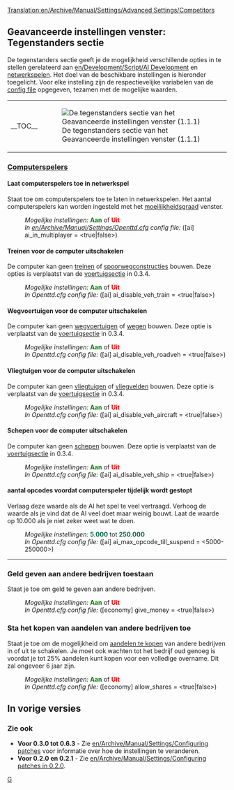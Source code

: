 [[Translation:en/Archive/Manual/Settings/Advanced Settings/Competitors]]
{{nl/Geavanceerde instellingen}}

==Geavanceerde instellingen venster: Tegenstanders sectie==
De tegenstanders sectie geeft je de mogelijkheid verschillende opties in te stellen gerelateerd aan [[en/Development/Script/AI Development]] en [[nl/multiplayer|netwerkspelen]]. Het doel van de beschikbare instellingen is hieronder toegelicht. Voor elke instelling zijn de respectievelijke variabelen van de [[en/openttd.cfg|config file]] opgegeven, tezamen met de mogelijke waarden.
{| align="center"
|- valign="top"
|__TOC__
|[[File:en/GI tegenstanders.png|frame|left|De tegenstanders sectie van het Geavanceerde instellingen venster (1.1.1)]]
|}

===<u>Computerspelers</u>===
====Laat computerspelers toe in netwerkspel====
{{nl/Kenmerken|0.4|align="right"|text=(0.4.5)}}
Staat toe om computerspelers toe te laten in netwerkspelen. Het aantal computerspelers kan worden ingesteld met het [[nl/Archive/Manual/Settings/Moeilijkheidsgraad|moeilijkheidsgraad]] venster.
:''Mogelijke instellingen:'' <span style="color:green">'''Aan'''</span> of <span style="color:red">'''Uit'''</span>
:''In [[en/Archive/Manual/Settings/Openttd.cfg]] config file:'' ([ai] ai_in_multiplayer = <true|false>)
====Treinen voor de computer uitschakelen====
{{nl/Kenmerken|Old|align="right"|text=(0.3.2)}}
De computer kan geen [[nl/Manual/Treinen|treinen]] of [[nl/spoorwegconstructies|spoorwegconstructies]] bouwen.
Deze opties is verplaatst van de [[en/Archive/Manual/Settings/Configuring patches/Vehicles#Disable trains for computer|voertuigsectie]] in 0.3.4.
:''Mogelijke instellingen:'' <span style="color:green">'''Aan'''</span> of <span style="color:red">'''Uit'''</span>
:''In Openttd.cfg config file:'' ([ai] ai_disable_veh_train = <true|false>)
====Wegvoertuigen voor de computer uitschakelen====
{{nl/Kenmerken|Old|align="right"|text=(0.3.2)}}
De computer kan geen [[nl/wegvoertuigen|wegvoertuigen]] of [[nl/Manual/Wegconstructies|wegen]] bouwen. Deze optie is verplaatst van de [[en/Archive/Manual/Settings/Configuring patches/Vehicles#Disable road vehicles for computer|voertuigsectie]] in 0.3.4.
:''Mogelijke instellingen:'' <span style="color:green">'''Aan'''</span> of <span style="color:red">'''Uit'''</span>
:''In Openttd.cfg config file:'' ([ai] ai_disable_veh_roadveh = <true|false>)
====Vliegtuigen voor de computer uitschakelen====
{{nl/Kenmerken|Old|align="right"|text=(0.3.2)}}
De computer kan geen [[nl/Manual/Vliegtuigen|vliegtuigen]] of [[nl/Manual/Vliegveld|vliegvelden]] bouwen. Deze optie is verplaatst van de [[en/Archive/Manual/Settings/Configuring patches/Vehicles#Disable aircraft for computer|voertuigsectie]] in 0.3.4.
:''Mogelijke instellingen:'' <span style="color:green">'''Aan'''</span> of <span style="color:red">'''Uit'''</span>
:''In Openttd.cfg config file:'' ([ai] ai_disable_veh_aircraft = <true|false>)

====Schepen voor de computer uitschakelen====
{{nl/Kenmerken|Old|align="right"|text=(0.3.2)}}
De computer kan geen [[nl/schepen|schepen]] bouwen. Deze optie is verplaatst van de [[en/Archive/Manual/Settings/Configuring patches/Vehicles#Disable ships for computer|voertuigsectie]] in 0.3.4.
:''Mogelijke instellingen:'' <span style="color:green">'''Aan'''</span> of <span style="color:red">'''Uit'''</span>
:''In Openttd.cfg config file:'' ([ai] ai_disable_veh_ship = <true|false>)
====aantal opcodes voordat computerspeler tijdelijk wordt gestopt====
{{nl/Kenmerken|0.7|align="right"|text=(0.7.0)}}
Verlaag deze waarde als de AI het spel te veel vertraagd. Verhoog de waarde als je vind dat de AI veel doet maar weinig bouwt. Laat de waarde op 10.000 als je niet zeker weet wat te doen.
:''Mogelijke instellingen:'' <span style="color:#00693E">'''5.000'''</span> tot <span style="color:#00693E">'''250.000'''</span>
:''In Openttd.cfg config file:'' ([ai] ai_max_opcode_till_suspend = <5000-250000>)
{{en/-}}
----
===Geld geven aan andere bedrijven toestaan===
{{nl/Kenmerken|0.7|align="right"|text=(0.7.0)}}
Staat je toe om geld te geven aan andere bedrijven.
:''Mogelijke instellingen:'' <span style="color:green">'''Aan'''</span> of <span style="color:red">'''Uit'''</span>
:''In Openttd.cfg config file:'' ([economy] give_money = <true|false>)
{{en/-}}
===Sta het kopen van aandelen van andere bedrijven toe===
{{nl/Kenmerken|0.7|align="right"|text=(0.7.0)}}
Staat je toe om de mogelijkheid om [[nl/Manual/Economie#Aandelenhandel|aandelen te kopen]] van andere bedrijven in of uit te schakelen. Je moet ook wachten tot het bedrijf oud genoeg is voordat je tot 25% aandelen kunt kopen voor een volledige overname. Dit zal ongeveer 6 jaar zijn.
:''Mogelijke instellingen:'' <span style="color:green">'''Aan'''</span> of <span style="color:red">'''Uit'''</span>
:''In Openttd.cfg config file:'' ([economy] allow_shares = <true|false>)
{{en/-}}

==In vorige versies==
===Zie ook===
*'''Voor 0.3.0 tot 0.6.3''' - Zie [[en/Archive/Manual/Settings/Configuring patches]] voor informatie over hoe de instellingen te veranderen.
*'''Voor 0.2.0 en 0.2.1''' - Zie [[en/Archive/Manual/Settings/Configuring patches in 0.2.0]].

[[Category:nl/Instellingen en voorkeuren|G]]